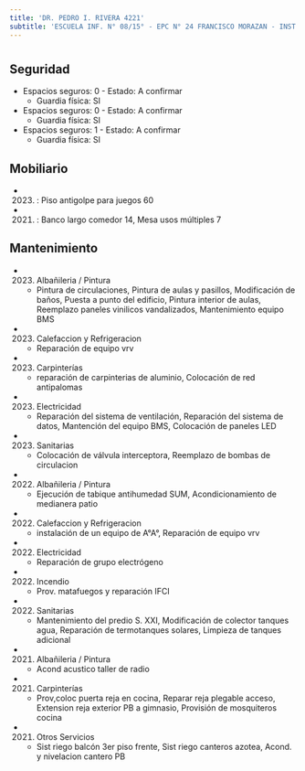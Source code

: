 ```yaml
---
title: 'DR. PEDRO I. RIVERA 4221'
subtitle: 'ESCUELA INF. N° 08/15° - EPC N° 24 FRANCISCO MORAZAN - INST. SUPERIOR DEL PROF. DE EDUCACIÓN ESPECIAL'
---
```


#


## Seguridad

*  Espacios seguros: 0 - Estado: A confirmar 
    + Guardia física: SI

*  Espacios seguros: 0 - Estado: A confirmar 
    + Guardia física: SI

*  Espacios seguros: 1 - Estado: A confirmar 
    + Guardia física: SI





## Mobiliario

*  (2023) : Piso antigolpe para juegos 60 

*  (2021) : Banco largo comedor 14, Mesa usos múltiples 7 





## Mantenimiento

*  (2023) Albañileria / Pintura 
    + Pintura de circulaciones, Pintura de aulas y pasillos, Modificación de baños, Puesta a punto del edificio, Pintura interior de aulas, Reemplazo paneles vinilicos vandalizados, Mantenimiento equipo BMS

*  (2023) Calefaccion y Refrigeracion 
    + Reparación de equipo vrv

*  (2023) Carpinterías 
    + reparación de carpinterias de aluminio, Colocación de red antipalomas

*  (2023) Electricidad 
    + Reparación del sistema de ventilación, Reparación del sistema de datos, Mantención del equipo BMS, Colocación de paneles LED

*  (2023) Sanitarias 
    + Colocación de válvula interceptora, Reemplazo de bombas de circulacion

*  (2022) Albañileria / Pintura 
    + Ejecución de tabique antihumedad SUM, Acondicionamiento de medianera patio

*  (2022) Calefaccion y Refrigeracion 
    + instalación de un equipo de A°A°, Reparación de equipo vrv

*  (2022) Electricidad 
    + Reparación de grupo electrógeno

*  (2022) Incendio 
    + Prov. matafuegos y reparación IFCI

*  (2022) Sanitarias 
    + Mantenimiento del predio S. XXI, Modificación de colector tanques agua, Reparación de termotanques solares, Limpieza de tanques adicional

*  (2021) Albañileria / Pintura 
    + Acond acustico taller de radio

*  (2021) Carpinterías 
    + Prov,coloc puerta reja en cocina, Reparar reja plegable acceso, Extension reja exterior PB a gimnasio, Provisión de mosquiteros cocina

*  (2021) Otros Servicios 
    + Sist riego balcón 3er piso frente, Sist riego canteros azotea, Acond. y nivelacion cantero PB



